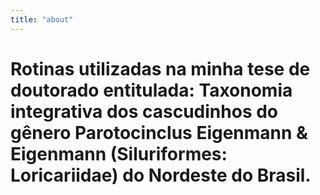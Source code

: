 ```yaml
---
title: "about"
---
```


# Rotinas utilizadas na minha tese de doutorado entitulada: Taxonomia integrativa dos cascudinhos do gênero Parotocinclus Eigenmann & Eigenmann (Siluriformes: Loricariidae) do Nordeste do Brasil.